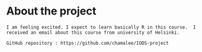 
# About the project



```
I am feeling excited. I expect to learn basically R in this course.  I received an email about this course from university of Helsinki.

GitHub repository : https://github.com/chamalee/IODS-project
```